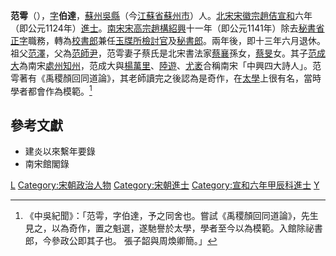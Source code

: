 [[Category:范姓|L]]
 
'''范雩'''（{{bd|？||？|catIdx=F}}），[[表字|字]]'''伯達'''，[[蘇州|蘇州]][[吳縣|吳縣]]（今[[江蘇省|江蘇省]][[蘇州市|蘇州市]]）人。[[北宋|北宋]][[宋徽宗|宋徽宗]][[趙佶|趙佶]][[宣和_(北宋)|宣和]]六年（即公元1124年）[[進士|進士]]。[[南宋|南宋]][[宋高宗|宋高宗]][[趙構|趙構]][[紹興_(南宋)|紹興]]十一年（即公元1141年）除去[[秘書省|秘書省]][[校對|正字]]職務，轉為[[校書郎|校書郎]]兼任[[玉牒所|玉牒所]][[檢討官|檢討官]]及[[秘書郎|秘書郎]]。兩年後，即十三年六月退休。祖父[[范澤|范澤]]，父為[[范師尹|范師尹]]，范雩妻子蔡氏是北宋書法家[[蔡襄|蔡襄]]孫女，[[蔡旻|蔡旻]]女。其子[[范成大|范成大]]為南宋[[處州|處州]][[知州|知州]]，范成大與[[楊萬里|楊萬里]]、[[陸遊|陸遊]]、[[尤袤|尤袤]]合稱南宋「中興四大詩人」。范雩著有《禹稷顏回同道論》，其老師讀完之後認為是奇作，在[[太學|太學]]上很有名，當時學者都會作為模範。<ref>《中吳紀聞》：「范雩，字伯達，予之同舍也。嘗試《禹稷顏回同道論》，先生見之，以為奇作，置之魁選，遂馳譽於太學，學者至今以為模範。入館除祕書郎，今參政公即其子也。 張子韶與周煥卿簡。」</ref>

==參考文獻==
{{wikisource|中吳紀聞}}
*建炎以來繫年要錄
*南宋館閣錄
{{Reflist}}

{{DEFAULTSORT:Fan范}}
[[Category:宋朝政治人物|Category:宋朝政治人物]]
[[Category:宋朝進士|Category:宋朝進士]]
[[Category:宣和六年甲辰科進士|Category:宣和六年甲辰科進士]]
[[Category:范姓|Y]]